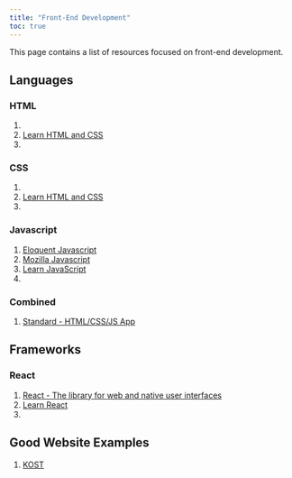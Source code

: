 ---
title: "Front-End Development"
toc: true
---

This page contains a list of resources focused on front-end development.

## Languages

### HTML

1)  [ ]()
2)  [Learn HTML and CSS](https://v2.scrimba.com/learn-html-and-css-c0p)
3)  [ ]()

### CSS

1)  [ ]()
2)  [Learn HTML and CSS](https://v2.scrimba.com/learn-javascript-c0v)
3)  [ ]()

### Javascript

1)  [Eloquent Javascript](https://eloquentjavascript.net/)
2)  [Mozilla Javascript](https://developer.mozilla.org/en-US/docs/Web/JavaScript)
3)  [Learn JavaScript](https://v2.scrimba.com/learn-javascript-c0v)
4)  [ ]()

### Combined

1) [Standard - HTML/CSS/JS App](https://developer.dataiku.com/latest/tutorials/webapps/standard/index.html)

## Frameworks

### React

1)  [React - The library for web and native user interfaces](https://react.dev/)
2)  [Learn React](https://v2.scrimba.com/learn-react-c0e)
3)  [ ]()

## Good Website Examples

1)  [KOST](https://www.kostgroup.co/)
